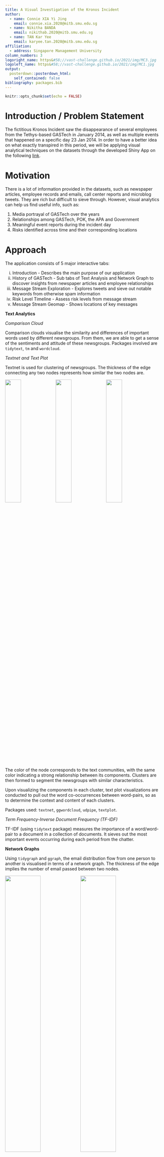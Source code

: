 ```yaml
---
title: A Visual Investigation of the Kronos Incident
author:
  - name: Connie XIA Yi Jing
    email: connie.xia.2020@mitb.smu.edu.sg
  - name: Nikitha BANDA
    email: nikithab.2020@mitb.smu.edu.sg
  - name: TAN Kar Yee
    email: karyee.tan.2020@mitb.smu.edu.sg
affiliation:
  - address: Singapore Management University
column_numbers: 3
logoright_name: https&#58;//vast-challenge.github.io/2021/img/MC3.jpg
logoleft_name: https&#58;//vast-challenge.github.io/2021/img/MC1.jpg
output: 
  posterdown::posterdown_html:
    self_contained: false
bibliography: packages.bib
---
```


```r
knitr::opts_chunk$set(echo = FALSE)
```

# Introduction / Problem Statement

The fictitious Kronos Incident saw the disappearance of several employees from the Tethys-based GASTech in January 2014, as well as multiple events that happened on a specific day 23 Jan 2014. In order to have a better idea on what exactly transpired in this period, we will be applying visual analytical techniques on the datasets through the developed Shiny App on the following [link](https://fuytio.shinyapps.io/VAST2021-T15-Shiny/).

# Motivation

There is a lot of information provided in the datasets, such as newspaper articles, employee records and emails, call center reports and microblog tweets. They are rich but difficult to sieve through. However, visual analytics can help us find useful info, such as:

1. Media portrayal of GASTech over the years
2. Relationships among GASTech, POK, the APA and Government
3. Meaningful event reports during the incident day
4. Risks identified across time and their corresponding locations

# Approach

The application consists of 5 major interactive tabs:

i) Introduction - Describes the main purpose of our application
ii) History of GASTech - Sub tabs of Text Analysis and Network Graph to discover insights from newspaper articles and employee relationships
iii) Message Stream Exploration -  Explores tweets and sieve out notable keywords from otherwise spam information
iv) Risk Level Timeline - Assess risk levels from message stream
v) Message Stream Geomap - Shows locations of key messages

**Text Analytics**

*Comparison Cloud*

Comparison clouds visualise the similarity and differences of important words used by different newsgroups. From them, we are able to get a sense of the sentiments and attitude of these newsgroups. Packages involved are `tidytext`, `tm` and `wordcloud`.

*Textnet and Text Plot*

Textnet is used for clustering of newsgroups. The thickness of the edge connecting any two nodes represents how similar the two nodes are.

![](img/image02.png){width=32%}
![](img/image04.png){width=32%}
![](img/image05.png){width=32%}

The color of the node corresponds to the text communities, with the same color indicating a strong relationship between its components. Clusters are then formed to segment the newsgroups with similar characteristics. 

Upon visualizing the components in each cluster, text plot visualizations are conducted to pull out the word co-occurrences between word-pairs, so as to determine the context and content of each clusters. 

Packages used: `textnet`, `ggwordcloud`, `udpipe`, `textplot`.

<!-- *Correlation Graphs*  --> <!-- not enough space -->
<!-- Correlation graphs are plotted to determine the correlation between different newsgroups using the Pearson method. From this, we are able to determine which newsgroups might be highly related in terms of their reports of certain events over the years. -->

<!-- ![](img/image06.png) -->

<!-- The R packages used are **widyr** and **ggraph**.  -->

*Term Frequency-Inverse Document Frequency (TF-IDF)*

TF-IDF (using `tidytext` package) measures the importance of a word/word-pair to a document in a collection of documents. It sieves out the most important events occurring during each period from the chatter.

**Network Graphs**

Using `tidygraph` and `ggraph`, the email distribution flow from one person to another is visualised in terms of a network graph. The thickness of the edge implies the number of email passed between two nodes.

![](img/image09.png){width=48%}
![](img/image10.png){width=48%}

The email relationships of the employees are split into work-related and non-work related, in attempt to identify potential suspicious activities that might be transpiring between different employees.

**Timeline Charts**

Separate timeline charts are plotted using the `ggplot2` and `DT` package to look into the the microblog and call center reports. Through that, we aim to discover the risk levels over the incident time. 

**Geospatial Mapping**

Interactive geospatial visualisation is performed using the `tmap` package. The interactive view mode allow layers to be removed or added, as well as show the exact messages by clicking on the points.

# Results / Key Findings

**Content of Newsgroups (using Comparison Cloud)**

![](img/image03.png){width=60%}

**Context of Clusters**

![](img/image12.png){width=48%}
![](img/image13.png){width=48%}

**Key Topics from Microblog Analysis (using bigram TF-IDF)**

![](img/image07.png){width=70%}

**Map of Key Event Locations with Geolocation**

![](img/image11.png){width=70%}

# Future Work

Further developments to the application can be implemented such that users can upload their own datasets, like text corpus into the application to conduct text and visual analysis on new datasets. 

# References

Placeholder
